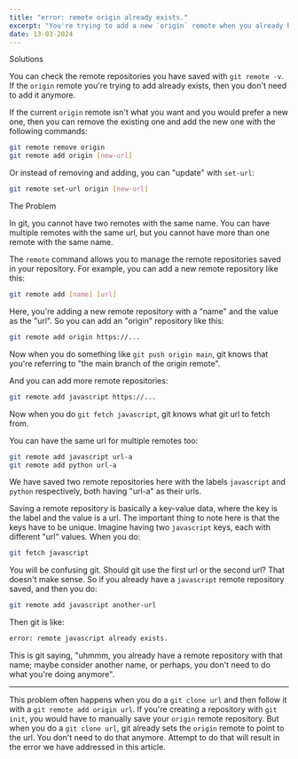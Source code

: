 ```yaml
---
title: "error: remote origin already exists."
excerpt: "You're trying to add a new `origin` remote when you already have an existing `origin` remote."
date: 13-03-2024
---
```


<HeadingBlock type="solution">Solutions</HeadingBlock>

You can check the remote repositories you have saved with `git remote -v`. If the `origin` remote you're trying to add already exists, then you don't need to add it anymore.

If the current `origin` remote isn't what you want and you would prefer a new one, then you can remove the existing one and add the new one with the following commands:

```sh
git remote remove origin
git remote add origin [new-url]
```

Or instead of removing and adding, you can "update" with `set-url`:

```sh
git remote set-url origin [new-url]
```

<HeadingBlock>The Problem</HeadingBlock>

In git, you cannot have two remotes with the same name. You can have multiple remotes with the same url, but you cannot have more than one remote with the same name.

The `remote` command allows you to manage the remote repositories saved in your repository. For example, you can add a new remote repository like this:

```sh
git remote add [name] [url]
```

Here, you're adding a new remote repository with a "name" and the value as the "url". So you can add an "origin" repository like this:

```sh
git remote add origin https://...
```

Now when you do something like `git push origin main`, git knows that you're referring to "the main branch of the origin remote".

And you can add more remote repositories:

```sh
git remote add javascript https://...
```

Now when you do `git fetch javascript`, git knows what git url to fetch from.

You can have the same url for multiple remotes too:

```sh
git remote add javascript url-a
git remote add python url-a
```

We have saved two remote repositories here with the labels `javascript` and `python` respectively, both having "url-a" as their urls.

Saving a remote repository is basically a key-value data, where the key is the label and the value is a url. The important thing to note here is that the keys have to be unique. Imagine having two `javascript` keys, each with different "url" values. When you do:

```sh
git fetch javascript
```

You will be confusing git. Should git use the first url or the second url? That doesn't make sense. So if you already have a `javascript` remote repository saved, and then you do:

```sh
git remote add javascript another-url
```

Then git is like:

```sh
error: remote javascript already exists.
```

This is git saying, "uhmmm, you already have a remote repository with that name; maybe consider another name, or perhaps, you don't need to do what you're doing anymore".

---

This problem often happens when you do a `git clone url` and then follow it with a `git remote add origin url`. If you're creating a repository with `git init`, you would have to manually save your `origin` remote repository. But when you do a `git clone url`, git already sets the `origin` remote to point to the url. You don't need to do that anymore. Attempt to do that will result in the error we have addressed in this article.
